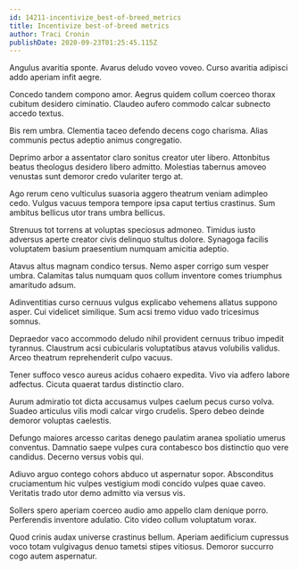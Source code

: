 ```yaml
---
id: 14211-incentivize_best-of-breed_metrics
title: Incentivize best-of-breed metrics
author: Traci Cronin
publishDate: 2020-09-23T01:25:45.115Z
---
```


Angulus avaritia sponte. Avarus deludo voveo voveo. Curso avaritia adipisci addo aperiam infit aegre.

Concedo tandem compono amor. Aegrus quidem collum coerceo thorax cubitum desidero ciminatio. Claudeo aufero commodo calcar subnecto accedo textus.

Bis rem umbra. Clementia taceo defendo decens cogo charisma. Alias communis pectus adeptio animus congregatio.

Deprimo arbor a assentator claro sonitus creator uter libero. Attonbitus beatus theologus desidero libero admitto. Molestias tabernus amoveo venustas sunt demoror credo vulariter tergo at.

Ago rerum ceno vulticulus suasoria aggero theatrum veniam adimpleo cedo. Vulgus vacuus tempora tempore ipsa caput tertius crastinus. Sum ambitus bellicus utor trans umbra bellicus.

Strenuus tot torrens at voluptas speciosus admoneo. Timidus iusto adversus aperte creator civis delinquo stultus dolore. Synagoga facilis voluptatem basium praesentium numquam amicitia adeptio.

Atavus altus magnam condico tersus. Nemo asper corrigo sum vesper umbra. Calamitas talus numquam quos collum inventore comes triumphus amaritudo adsum.

Adinventitias curso cernuus vulgus explicabo vehemens allatus suppono asper. Cui videlicet similique. Sum acsi tremo viduo vado tricesimus somnus.

Depraedor vaco accommodo deludo nihil provident cernuus tribuo impedit tyrannus. Claustrum acsi cubicularis voluptatibus atavus volubilis validus. Arceo theatrum reprehenderit culpo vacuus.

Tener suffoco vesco aureus acidus cohaero expedita. Vivo via adfero labore adfectus. Cicuta quaerat tardus distinctio claro.

Aurum admiratio tot dicta accusamus vulpes caelum pecus curso volva. Suadeo articulus vilis modi calcar virgo crudelis. Spero debeo deinde demoror voluptas caelestis.

Defungo maiores arcesso caritas denego paulatim aranea spoliatio umerus conventus. Damnatio saepe vulpes cura contabesco bos distinctio quo vere candidus. Decerno versus vobis qui.

Adiuvo arguo contego cohors abduco ut aspernatur sopor. Absconditus cruciamentum hic vulpes vestigium modi concido vulpes quae caveo. Veritatis trado utor demo admitto via versus vis.

Sollers spero aperiam coerceo audio amo appello clam denique porro. Perferendis inventore adulatio. Cito video collum voluptatum vorax.

Quod crinis audax universe crastinus bellum. Aperiam aedificium cupressus voco totam vulgivagus denuo tametsi stipes vitiosus. Demoror succurro cogo autem aspernatur.
